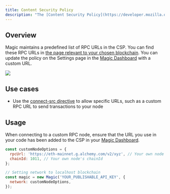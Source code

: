```yaml
---
title: Content Security Policy
description: "The [Content Security Policy](https://developer.mozilla.org/en-US/docs/Web/HTTP/Headers/Content-Security-Policy) (CSP) of a browser dictates what resources can load."
---
```


## Overview

Magic maintains a predefined list of RPC URLs in the CSP. You can find these RPC URLs in [the page relevant to your chosen blockchain](/docs/embedded-wallet/blockchains/overview). You can update the policy on the Settings page in the [Magic Dashboard](http://dashboard.magic.link) with a custom URL.

<Frame>
  <img src="/images/CSP-header.webp" />
</Frame>

## Use cases

- Use the [connect-src directive](https://developer.mozilla.org/en-US/docs/Web/HTTP/Headers/Content-Security-Policy/connect-src) to allow specific URLs, such as a custom RPC URL to send transactions to your node

## Usage

When connecting to a custom RPC node, ensure that the URL you use in your code has been added to the CSP in your [Magic Dashboard](https://dashboard.magic.link).

```javascript JavaScript
const customNodeOptions = {
  rpcUrl: 'https://eth-mainnet.g.alchemy.com/v2/xyz', // Your own node URL
  chainId: 1011, // Your own node's chainId
};

// Setting network to localhost blockchain
const magic = new Magic('YOUR_PUBLISHABLE_API_KEY', {
  network: customNodeOptions,
});
```
